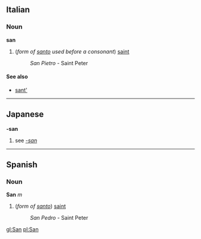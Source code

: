 ==Italian==
===Noun===
'''san'''

#(''form of [[santo]] used before a consonant'') [[saint]]
#:''San Pietro'' - Saint Peter

====See also====
*[[sant']]

----
==Japanese==
'''-san'''
#see ''[[-san]]''

----
==Spanish==
===Noun===
'''San''' ''m''

#(''form of [[santo]]'') [[saint]]
#:''San Pedro'' - Saint Peter

[[gl:San]]
[[pl:San]]